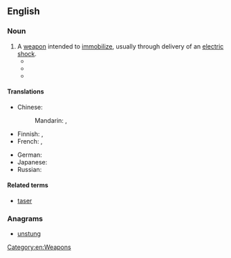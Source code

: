 ==English==
{{wikipedia}}

===Noun===
{{en-noun}}

# A [[weapon]] intended to [[immobilize]], usually through delivery of an [[electric shock]].
#* {{quote-magazine
|year=1946
|month=November
|author=Mark Champion
|title=Unforeseen
|magazine=Astounding Science Fiction
|volume=38
|issue=3
|page=42
|passage=Lodner tossed the '''stun gun''' on a flange between the stills and the fluxing panels.
}}
#* {{quote-magazine
|year=1978
|month=January
|author=
|title=The Offical Moonbase Alpha Technical Notebook (advert)
|magazine=Starlog
|url=http://archive.org/details/starlog_magazine-011
|volume=2
|issue=11
|page=9
|passage=The removable pages are organized in strict military fashion and include complete data on the Commlock, '''Stun Gun''', Laser Cannon, Communications Post, Uniforms, and several fold-out blueprints of the various levels and areas of Moonbase Alpha.
}}
#* {{quote-journal
|date=8 March, 2014
|author=
|title=Manchester police seize stun gun disguised as iPhone
|work=BBC News
|url=http://www.bbc.co.uk/news/uk-england-manchester-26496481
|passage=A '''stun gun''' disguised as a mobile phone has been seized from a 14-year-old boy in Manchester.
}}

====Translations====
{{trans-top|weapon intended to immobilize}}
* Chinese:
*: Mandarin: {{t|cmn|電擊槍|sc=Hani}}, {{t|cmn|电击枪|tr=diànjīqiāng|sc=Hani}}
* Finnish: {{t|fi|etälamautin}}, {{t|fi|tyrmäysase}}
* French: {{t+|fr|foudroyeur|m}}, {{t+|fr|taser|m}}
{{trans-mid}}
* German: {{t+|de|Elektroschocker|m}}
* Japanese: {{t|ja|スタンガン|tr=sutangan|sc=Jpan}}
* Russian: {{t+|ru|электрошо́кер|m}}
{{trans-bottom}}

====Related terms====
* [[taser]]

===Anagrams===
* [[unstung#English|unstung]]

[[Category:en:Weapons]]